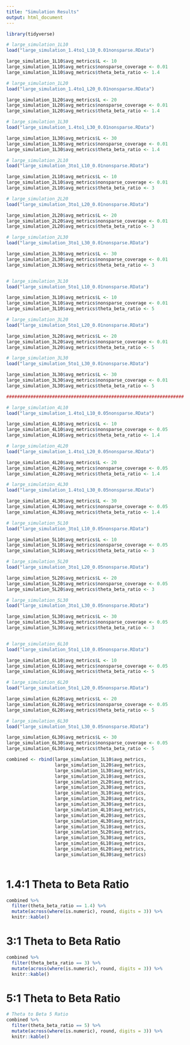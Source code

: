 ```yaml
---
title: "Simulation Results"
output: html_document
---
```


```r
library(tidyverse)

# large_simulation_1L10
load("large_simulation_1.4to1_L10_0.01nonsparse.RData")

large_simulation_1L10$avg_metrics$L <- 10
large_simulation_1L10$avg_metrics$nonsparse_coverage <- 0.01
large_simulation_1L10$avg_metrics$theta_beta_ratio <- 1.4

# large_simulation_1L20
load("large_simulation_1.4to1_L20_0.01nonsparse.RData")

large_simulation_1L20$avg_metrics$L <- 20
large_simulation_1L20$avg_metrics$nonsparse_coverage <- 0.01
large_simulation_1L20$avg_metrics$theta_beta_ratio <- 1.4

# large_simulation_1L30
load("large_simulation_1.4to1_L30_0.01nonsparse.RData")

large_simulation_1L30$avg_metrics$L <- 30
large_simulation_1L30$avg_metrics$nonsparse_coverage <- 0.01
large_simulation_1L30$avg_metrics$theta_beta_ratio <- 1.4

# large_simulation_2L10
load("large_simulation_3to1_L10_0.01nonsparse.RData")

large_simulation_2L10$avg_metrics$L <- 10
large_simulation_2L10$avg_metrics$nonsparse_coverage <- 0.01
large_simulation_2L10$avg_metrics$theta_beta_ratio <- 3

# large_simulation_2L20
load("large_simulation_3to1_L20_0.01nonsparse.RData")

large_simulation_2L20$avg_metrics$L <- 20
large_simulation_2L20$avg_metrics$nonsparse_coverage <- 0.01
large_simulation_2L20$avg_metrics$theta_beta_ratio <- 3

# large_simulation_2L30
load("large_simulation_3to1_L30_0.01nonsparse.RData")

large_simulation_2L30$avg_metrics$L <- 30
large_simulation_2L30$avg_metrics$nonsparse_coverage <- 0.01
large_simulation_2L30$avg_metrics$theta_beta_ratio <- 3


# large_simulation_3L10
load("large_simulation_5to1_L10_0.01nonsparse.RData")

large_simulation_3L10$avg_metrics$L <- 10
large_simulation_3L10$avg_metrics$nonsparse_coverage <- 0.01
large_simulation_3L10$avg_metrics$theta_beta_ratio <- 5

# large_simulation_3L20
load("large_simulation_5to1_L20_0.01nonsparse.RData")

large_simulation_3L20$avg_metrics$L <- 20
large_simulation_3L20$avg_metrics$nonsparse_coverage <- 0.01
large_simulation_3L20$avg_metrics$theta_beta_ratio <- 5

# large_simulation_3L30
load("large_simulation_5to1_L30_0.01nonsparse.RData")

large_simulation_3L30$avg_metrics$L <- 30
large_simulation_3L30$avg_metrics$nonsparse_coverage <- 0.01
large_simulation_3L30$avg_metrics$theta_beta_ratio <- 5

##################################################################

# large_simulation_4L10
load("large_simulation_1.4to1_L10_0.05nonsparse.RData")

large_simulation_4L10$avg_metrics$L <- 10
large_simulation_4L10$avg_metrics$nonsparse_coverage <- 0.05
large_simulation_4L10$avg_metrics$theta_beta_ratio <- 1.4

# large_simulation_4L20
load("large_simulation_1.4to1_L20_0.05nonsparse.RData")

large_simulation_4L20$avg_metrics$L <- 20
large_simulation_4L20$avg_metrics$nonsparse_coverage <- 0.05
large_simulation_4L20$avg_metrics$theta_beta_ratio <- 1.4

# large_simulation_4L30
load("large_simulation_1.4to1_L30_0.05nonsparse.RData")

large_simulation_4L30$avg_metrics$L <- 30
large_simulation_4L30$avg_metrics$nonsparse_coverage <- 0.05
large_simulation_4L30$avg_metrics$theta_beta_ratio <- 1.4

# large_simulation_5L10
load("large_simulation_3to1_L10_0.05nonsparse.RData")

large_simulation_5L10$avg_metrics$L <- 10
large_simulation_5L10$avg_metrics$nonsparse_coverage <- 0.05
large_simulation_5L10$avg_metrics$theta_beta_ratio <- 3

# large_simulation_5L20
load("large_simulation_3to1_L20_0.05nonsparse.RData")

large_simulation_5L20$avg_metrics$L <- 20
large_simulation_5L20$avg_metrics$nonsparse_coverage <- 0.05
large_simulation_5L20$avg_metrics$theta_beta_ratio <- 3

# large_simulation_5L30
load("large_simulation_3to1_L30_0.05nonsparse.RData")

large_simulation_5L30$avg_metrics$L <- 30
large_simulation_5L30$avg_metrics$nonsparse_coverage <- 0.05
large_simulation_5L30$avg_metrics$theta_beta_ratio <- 3


# large_simulation_6L10
load("large_simulation_5to1_L10_0.05nonsparse.RData")

large_simulation_6L10$avg_metrics$L <- 10
large_simulation_6L10$avg_metrics$nonsparse_coverage <- 0.05
large_simulation_6L10$avg_metrics$theta_beta_ratio <- 5

# large_simulation_6L20
load("large_simulation_5to1_L20_0.05nonsparse.RData")

large_simulation_6L20$avg_metrics$L <- 20
large_simulation_6L20$avg_metrics$nonsparse_coverage <- 0.05
large_simulation_6L20$avg_metrics$theta_beta_ratio <- 5

# large_simulation_6L30
load("large_simulation_5to1_L30_0.05nonsparse.RData")

large_simulation_6L30$avg_metrics$L <- 30
large_simulation_6L30$avg_metrics$nonsparse_coverage <- 0.05
large_simulation_6L30$avg_metrics$theta_beta_ratio <- 5

combined <- rbind(large_simulation_1L10$avg_metrics,
                  large_simulation_1L20$avg_metrics,
                  large_simulation_1L30$avg_metrics,
                  large_simulation_2L10$avg_metrics,
                  large_simulation_2L20$avg_metrics,
                  large_simulation_2L30$avg_metrics,
                  large_simulation_3L10$avg_metrics,
                  large_simulation_3L20$avg_metrics,
                  large_simulation_3L30$avg_metrics,
                  large_simulation_4L10$avg_metrics,
                  large_simulation_4L20$avg_metrics,
                  large_simulation_4L30$avg_metrics,
                  large_simulation_5L10$avg_metrics,
                  large_simulation_5L20$avg_metrics,
                  large_simulation_5L30$avg_metrics,
                  large_simulation_6L10$avg_metrics,
                  large_simulation_6L20$avg_metrics,
                  large_simulation_6L30$avg_metrics)
                  
```

# 1.4:1 Theta to Beta Ratio

```r
combined %>% 
  filter(theta_beta_ratio == 1.4) %>% 
  mutate(across(where(is.numeric), round, digits = 3)) %>% 
  knitr::kable()
```


# 3:1 Theta to Beta Ratio


```r
combined %>% 
  filter(theta_beta_ratio == 3) %>% 
  mutate(across(where(is.numeric), round, digits = 3)) %>% 
  knitr::kable()
```


# 5:1 Theta to Beta Ratio


```r
# Theta to Beta 5 Ratio
combined %>% 
  filter(theta_beta_ratio == 5) %>% 
  mutate(across(where(is.numeric), round, digits = 3)) %>% 
  knitr::kable()

```

